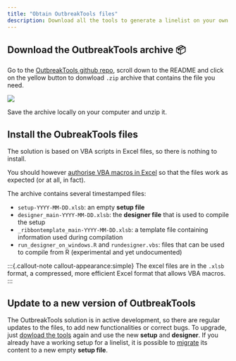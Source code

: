 ```yaml
---
title: "Obtain OutbreakTools files"
description: Download all the tools to generate a linelist on your own
---
```


## Download the OutbreakTools archive 📦 {#sec-download}

Go to the [OutbreakTools github repo](https://github.com/epicentre-msf/outbreak-tools), scroll down to the README and click on the yellow button to donwload `.zip` archive that contains the file you need.

![](images/img-001-download.png)

Save the archive locally on your computer and unzip it.



## Install the OubreakTools files {#sec-obt-files}

The solution is based on VBA scripts in Excel files, so there is nothing to install.

You should however [authorise VBA macros in Excel](https://support.microsoft.com/en-us/office/enable-or-disable-macros-in-microsoft-365-files-12b036fd-d140-4e74-b45e-16fed1a7e5c6) so that the files work as expected (or at all, in fact).

The archive contains several timestamped files:

- `setup-YYYY-MM-DD.xlsb`: an empty **setup file**
- `designer_main-YYYY-MM-DD.xlsb`: the **designer file** that is used to compile the setup
- `_ribbontemplate_main-YYYY-MM-DD.xlsb`: a template file containing information used during compilation
- `run_designer_on_windows.R` and `rundesigner.vbs`: files that can be used to compile from R (experimental and yet undocumented)

:::{.callout-note callout-appearance:simple}
The excel files are in the `.xlsb` format, a compressed, more efficient Excel format that allows VBA macros.
:::

## Update to a new version of OutbreakTools

The OutbreakTools solution is in active development, so there are regular updates to the files, to add new functionalities or correct bugs. To upgrade, just [dowload the tools](https://github.com/epicentre-msf/outbreak-tools) again and use the new **setup** and **designer**. If you already have a working setup for a linelist, it is possible to [migrate](../how_to/migrate_setup.qmd) its content to a new empty **setup file**.